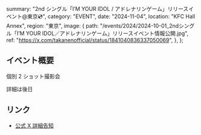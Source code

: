   summary: "2nd シングル「I’M YOUR IDOL / アドレナリンゲーム」リリースイベント@東京💿",
  category: "EVENT",
  date: "2024-11-04",
  location: "KFC Hall Annex",
  region: "東京",
  image: {
    path: "/events/2024/2024-10-01_2ndシングル「I’M YOUR IDOL／アドレナリンゲーム」リリースイベント情報公開.jpg",
    ref: "https://x.com/takanenofficial/status/1841040836337050069",
  },
};

## イベント概要

個別 2 ショット撮影会

詳細は後日

## リンク

- [公式 X 詳細告知](https://x.com/takanenofficial/status/1841040836337050069)
